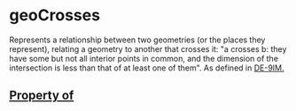   

# geoCrosses

Represents a relationship between two geometries (or the places they represent), relating a geometry to another that crosses it: "a crosses b: they have some but not all interior points in common, and the dimension of the intersection is less than that of at least one of them". As defined in <a href="https://en.wikipedia.org/wiki/DE-9IM">DE-9IM</Link>.

## Property of



